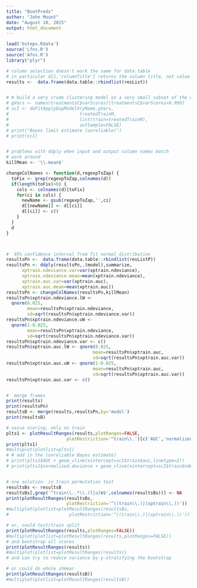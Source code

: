 ```yaml
---
title: "BootPreds"
author: "John Mount"
date: "August 10, 2015"
output: html_document
---
```





```r
load('bsteps.Rdata')
source('Lfns.R')
source('Afns.R')
library("plyr")

# column selection doesn't work the same for data.table
# in particular d[1,'columnTitle'] returns the column title, not value
results <-  data.frame(data.table::rbindlist(resList))


# # build a very crude clustering model on a very small subset of the data
# gVars <- names(treatmentsC$varScores)[treatmentsC$varScores<0.999]
# scI <- doFitApplyDupModelX(yName,gVars,
#                           treatedTrainM,
#                           list(train=treatedTrainM),
#                           outSample=FALSE)
# print("Bayes limit estimate (unreliable)")
# print(scI)


# problems with ddply when input and output column names match
# work around
killMean <- '\\.mean$'

changeColNames <- function(d,regexpToZap) {
  toFix <- grep(regexpToZap,colnames(d))
  if(length(toFix)>0) {
    cols <- colnames(d)[toFix]
    for(ci in cols) {
      newName <- gsub(regexpToZap,'',ci)
      d[[newName]] <- d[[ci]]
      d[[ci]] <- c()
    }
  }
  d
}



#  95% confidence interval from fit normal distribution
resultsPn <-  data.frame(data.table::rbindlist(resListP))
resultsPn <- ddply(resultsPn,.(model),summarize,
      xptrain.ndeviance.var=var(xptrain.ndeviance),
      xptrain.ndeviance.mean=mean(xptrain.ndeviance),
      xptrain.auc.var=var(xptrain.auc),
      xptrain.auc.mean=mean(xptrain.auc))
resultsPn <- changeColNames(resultsPn,killMean)
resultsPn$xptrain.ndeviance.lW <- 
  qnorm(0.025,
        mean=resultsPn$xptrain.ndeviance,
        sd=sqrt(resultsPn$xptrain.ndeviance.var))
resultsPn$xptrain.ndeviance.uW <- 
  qnorm(1-0.025,
        mean=resultsPn$xptrain.ndeviance,
        sd=sqrt(resultsPn$xptrain.ndeviance.var))
resultsPn$xptrain.ndeviance.var <- c()
resultsPn$xptrain.auc.lW <- qnorm(0.025,
                                 mean=resultsPn$xptrain.auc,
                                 sd=sqrt(resultsPn$xptrain.auc.var))
resultsPn$xptrain.auc.uW <- qnorm(1-0.025,
                                 mean=resultsPn$xptrain.auc,
                                 sd=sqrt(resultsPn$xptrain.auc.var))
resultsPn$xptrain.auc.var <- c()


#  merge frames
print(results)
print(resultsPn)
resultsB <- merge(results,resultsPn,by='model')
print(resultsB)

# naive scoring, only on train
plts1 <- plotResultRanges(results,plotRanges=FALSE,
                       plotRestriction='^train\\.')[c('AUC','normalized.deviance')]
print(plts1)
#multiplot(plotlist=plts1)
# # add in the (unreliable Bayes estimate)
# print(plts1$AUC + geom_vline(xintercept=scI$train$auc,linetype=2))
# print(plts1$normalized.deviance + geom_vline(xintercept=scI$train$ndeviance,linetype=2))


# one solution- in train permutation test
resultsBs <- resultsB
resultsBs[,grep('^train\\..*\\.(l|u)W$',colnames(resultsBs))] <- NA
print(plotResultRanges(resultsBs,
                       plotRestriction='^((train\\.)|(xptrain\\.))'))
#multiplot(plotlist=plotResultRanges(resultsBs,
#                       plotRestriction='^((train\\.)|(xptrain\\.))'))

# or, could test/train split
print(plotResultRanges(results,plotRanges=FALSE))
#multiplot(plotlist=plotResultRanges(results,plotRanges=FALSE))
# and bootstrap all scores
print(plotResultRanges(results))
#multiplot(plotlist=plotResultRanges(results))
# and can try to reduce variance by y-stratifying the bootstrap

# or could do whole shmear
print(plotResultRanges(resultsB))
#multiplot(plotlist=plotResultRanges(resultsB))

```



